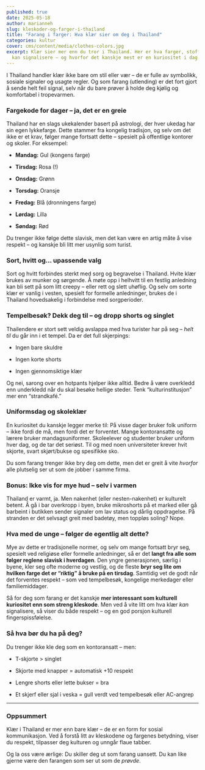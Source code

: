```yaml
---
published: true
date: 2025-05-18
author: marianneh
slug: kleskoder-og-farger-i-thailand
title: "Farang i farger: Hva klær sier om deg i Thailand"
categories: kultur
cover: cms/content/media/clothes-colors.jpg
excerpt: Klær sier mer enn du tror i Thailand. Her er hva farger, stoff og stil
  kan signalisere – og hvorfor det kanskje mest er en kuriositet i dag.
---
```

I Thailand handler klær ikke bare om stil eller vær – de er fulle av symbolikk, sosiale signaler og usagte regler. Og som farang (utlending) er det fort gjort å sende helt feil signal, selv når du bare prøver å holde deg kjølig og komfortabel i tropevarmen.

### Fargekode for dager – ja, det er en greie

Thailand har en slags ukekalender basert på astrologi, der hver ukedag har sin egen lykkefarge. Dette stammer fra kongelig tradisjon, og selv om det ikke er et krav, følger mange fortsatt dette – spesielt på offentlige kontorer og skoler. For eksempel:

*   **Mandag:** Gul (kongens farge)
    
*   **Tirsdag:** Rosa (!)
    
*   **Onsdag:** Grønn
    
*   **Torsdag:** Oransje
    
*   **Fredag:** Blå (dronningens farge)
    
*   **Lørdag:** Lilla
    
*   **Søndag:** Rød
    

Du trenger ikke følge dette slavisk, men det kan være en artig måte å vise respekt – og kanskje bli litt mer usynlig som turist.

### Sort, hvitt og... upassende valg

Sort og hvitt forbindes sterkt med sorg og begravelse i Thailand. Hvite klær brukes av munker og sørgende. Å møte opp i helhvitt til en festlig anledning kan bli sett på som litt creepy – eller rett og slett uhøflig. Og selv om sorte klær er vanlig i vesten, spesielt for formelle anledninger, brukes de i Thailand hovedsakelig i forbindelse med sorgperioder.

### Tempelbesøk? Dekk deg til – og dropp shorts og singlet

Thailendere er stort sett veldig avslappa med hva turister har på seg – _helt til_ du går inn i et tempel. Da er det full skjerpings:

*   Ingen bare skuldre
    
*   Ingen korte shorts
    
*   Ingen gjennomsiktige klær
    

Og nei, sarong over en hotpants hjelper ikke alltid. Bedre å være overkledd enn underkledd når du skal besøke hellige steder. Tenk “kulturinstitusjon” mer enn “strandkafé.”

### Uniformsdag og skoleklær

En kuriositet du kanskje legger merke til: På visse dager bruker folk uniform – ikke fordi de må, men fordi det er forventet. Mange kontoransatte og lærere bruker mandagsuniformer. Skoleelever og studenter bruker uniform hver dag, og de tar det seriøst. Til og med noen universiteter krever hvit skjorte, svart skjørt/bukse og spesifikke sko.

Du som farang trenger ikke bry deg om dette, men det er greit å vite _hvorfor_ alle plutselig ser ut som de jobber i samme firma.

### Bonus: Ikke vis for mye hud – selv i varmen

Thailand er varmt, ja. Men nakenhet (eller nesten-nakenhet) er kulturelt betent. Å gå i bar overkropp i byen, bruke mikroshorts på et marked eller gå barbeint i butikken sender signaler om lav status og dårlig oppdragelse. På stranden er det selvsagt greit med badetøy, men toppløs soling? Nope.

### Hva med de unge – følger de egentlig alt dette?

Mye av dette er tradisjonelle normer, og selv om mange fortsatt bryr seg, spesielt ved religiøse eller formelle anledninger, så er det **langt fra alle som følger reglene slavisk i hverdagen**. Den yngre generasjonen, særlig i byene, kler seg ofte moderne og vestlig, og de fleste **bryr seg lite om hvilken farge det er “riktig” å bruke på en tirsdag**. Samtidig vet de godt når det forventes respekt – som ved tempelbesøk, kongelige merkedager eller familiemiddager.

Så for deg som farang er det kanskje **mer interessant som kulturell kuriositet enn som streng kleskode**. Men ved å vite litt om hva klær _kan_ signalisere, så viser du både respekt – og en god porsjon kulturell fingerspissfølelse.

### Så hva bør du ha på deg?

Du trenger ikke kle deg som en kontoransatt – men:

*   T-skjorte > singlet
    
*   Skjorte med knapper = automatisk +10 respekt
    
*   Lengre shorts eller lette bukser = bra
    
*   Et skjerf eller sjal i veska = gull verdt ved tempelbesøk eller AC-angrep
    

* * *

### Oppsummert

Klær i Thailand er mer enn bare klær – de er en form for sosial kommunikasjon. Ved å forstå litt av kleskodene og fargenes betydning, viser du respekt, tilpasser deg kulturen og unngår flaue tabber.

Og la oss være ærlige: Du skiller deg ut som farang uansett. Du kan like gjerne være den farangen som ser ut som de _prøvde_.